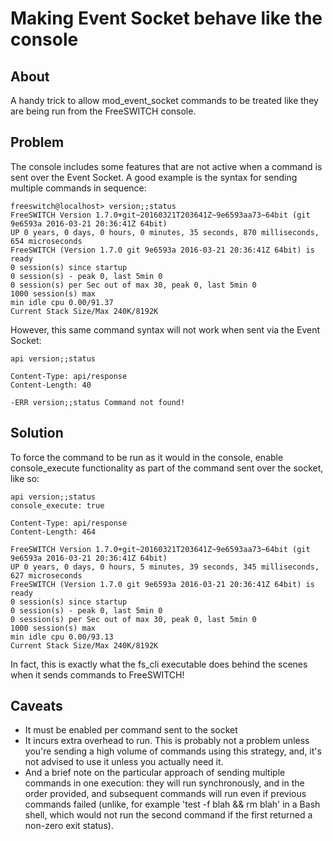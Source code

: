 
# Making Event Socket behave like the console 

 

## About

A handy trick to allow mod\_event\_socket commands to be treated like they are being run from the FreeSWITCH console.


## Problem

The console includes some features that are not active when a command is sent over the Event Socket. A good example is the syntax for sending multiple commands in sequence:

```text
freeswitch@localhost> version;;status
FreeSWITCH Version 1.7.0+git~20160321T203641Z~9e6593aa73~64bit (git 9e6593a 2016-03-21 20:36:41Z 64bit)
UP 0 years, 0 days, 0 hours, 0 minutes, 35 seconds, 870 milliseconds, 654 microseconds
FreeSWITCH (Version 1.7.0 git 9e6593a 2016-03-21 20:36:41Z 64bit) is ready
0 session(s) since startup
0 session(s) - peak 0, last 5min 0 
0 session(s) per Sec out of max 30, peak 0, last 5min 0 
1000 session(s) max
min idle cpu 0.00/91.37
Current Stack Size/Max 240K/8192K
```

However, this same command syntax will not work when sent via the Event Socket:

```text
api version;;status

Content-Type: api/response
Content-Length: 40

-ERR version;;status Command not found!
```

## Solution

To force the command to be run as it would in the console, enable console\_execute functionality as part of the command sent over the socket, like so:

```text
api version;;status
console_execute: true

Content-Type: api/response
Content-Length: 464

FreeSWITCH Version 1.7.0+git~20160321T203641Z~9e6593aa73~64bit (git 9e6593a 2016-03-21 20:36:41Z 64bit)
UP 0 years, 0 days, 0 hours, 5 minutes, 39 seconds, 345 milliseconds, 627 microseconds
FreeSWITCH (Version 1.7.0 git 9e6593a 2016-03-21 20:36:41Z 64bit) is ready
0 session(s) since startup
0 session(s) - peak 0, last 5min 0 
0 session(s) per Sec out of max 30, peak 0, last 5min 0 
1000 session(s) max
min idle cpu 0.00/93.13
Current Stack Size/Max 240K/8192K
```

In fact, this is exactly what the fs\_cli executable does behind the scenes when it sends commands to FreeSWITCH!

## Caveats

* It must be enabled per command sent to the socket
* It incurs extra overhead to run. This is probably not a problem unless you're sending a high volume of commands using this strategy, and, it's not advised to use it unless you actually need it.
* And a brief note on the particular approach of sending multiple commands in one execution: they will run synchronously, and in the order provided, and subsequent commands will run even if previous commands failed (unlike, for example 'test -f blah && rm blah' in a Bash shell, which would not run the second command if the first returned a non-zero exit status).


